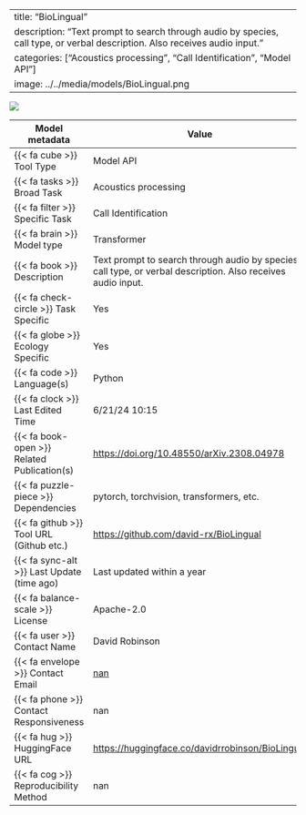 
---
title: "BioLingual"
description: "Text prompt to search through audio by species, call type, or verbal description. Also receives audio input."
categories: ["Acoustics processing", "Call Identification", "Model API"]
image: ../../media/models/BioLingual.png
---

![](../../media/models/BioLingual.png){.custom_image}

| Model metadata             | Value                               |
|----------------------------|------------------------------------|
| {{< fa cube >}} Tool Type | [Model API]{.tool_type .tool_type_pkglib} |
| {{< fa tasks >}} Broad Task | Acoustics processing |
| {{< fa filter >}} Specific Task | Call Identification |
| {{< fa brain >}} Model type | Transformer |
| {{< fa book >}} Description | Text prompt to search through audio by species, call type, or verbal description. Also receives audio input. |
| {{< fa check-circle >}} Task Specific | Yes |
| {{< fa globe >}} Ecology Specific | Yes |
| {{< fa code >}} Language(s) | Python |
| {{< fa clock >}} Last Edited Time | 6/21/24 10:15 |
| {{< fa book-open >}} Related Publication(s) | [ https://doi.org/10.48550/arXiv.2308.04978]( https://doi.org/10.48550/arXiv.2308.04978) |
| {{< fa puzzle-piece >}} Dependencies | pytorch, torchvision, transformers, etc. |
| {{< fa github >}} Tool URL (Github etc.) | [https://github.com/david-rx/BioLingual](https://github.com/david-rx/BioLingual) |
| {{< fa sync-alt >}} Last Update (time ago) | Last updated within a year |
| {{< fa balance-scale >}} License | Apache-2.0 |
| {{< fa user >}} Contact Name | David Robinson |
| {{< fa envelope >}} Contact Email | [nan](nan) |
| {{< fa phone >}} Contact Responsiveness | nan |
| {{< fa hug >}} HuggingFace URL | [https://huggingface.co/davidrrobinson/BioLingual](https://huggingface.co/davidrrobinson/BioLingual) |
| {{< fa cog >}} Reproducibility Method | nan |
